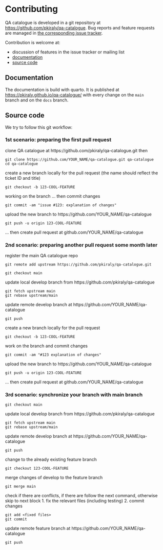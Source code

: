 # Contributing

QA catalogue is developed in a git repository at <https://github.com/pkiraly/qa-catalogue>. Bug reports and feature requests are managed in [the corresponding issue tracker](https://github.com/pkiraly/qa-catalogue/issues).

Contribution is welcome at:

- discussion of features in the issue tracker or mailing list
- [documentation](#documentation)
- [source code](#source-code)

## Documentation

The documentation is build with quarto. It is published at <https://pkiraly.github.io/qa-catalogue/> with every change on the `main` branch and on the `docs` branch.

## Source code

We try to follow this git workflow:

### 1st scenario: preparing the first pull request

clone QA catalogue at https://github.com/pkiraly/qa-catalogue.git then

```
git clone https://github.com/YOUR_NAME/qa-catalogue.git qa-catalogue
cd qa-catalogue
```

create a new branch locally for the pull request (the name should reflect the ticket ID and title)
```
git checkout -b 123-COOL-FEATURE
```

working on the branch ... then commit changes
```
git commit -am "issue #123: explanation of changes"
```

upload the new branch to https://github.com/YOUR_NAME/qa-catalogue
```
git push -u origin 123-COOL-FEATURE
```

... then create pull request at github.com/YOUR_NAME/qa-catalogue

### 2nd scenario: preparing another pull request some month later
register the main QA catalogue repo
```
git remote add upstream https://github.com/pkiraly/qa-catalogue.git

git checkout main
```

update local develop branch from https://github.com/pkiraly/qa-catalogue
```
git fetch upstream main
git rebase upstream/main
```

update remote develop branch at https://github.com/YOUR_NAME/qa-catalogue
```
git push
```

create a new branch locally for the pull request
```
git checkout -b 123-COOL-FEATURE
```

work on the branch and commit changes
```
git commit -am "#123 explanation of changes"
```

upload the new branch to https://github.com/YOUR_NAME/qa-catalogue
```
git push -u origin 123-COOL-FEATURE
```

... then create pull request at github.com/YOUR_NAME/qa-catalogue

### 3rd scenario: synchronize your branch with main branch
```
git checkout main
```

update local develop branch from https://github.com/pkiraly/qa-catalogue
```
git fetch upstream main
git rebase upstream/main
```

update remote develop branch at https://github.com/YOUR_NAME/qa-catalogue
```
git push
```

change to the already existing feature branch
```
git checkout 123-COOL-FEATURE
```

merge changes of develop to the feature branch
```
git merge main
```

check if there are conflicts, if there are follow the next command, otherwise skip to next block
1. fix the relevant files (including testing)
2. commit changes
```
git add <fixed files>
git commit
```

update remote feature branch at https://github.com/YOUR_NAME/qa-catalogue
```
git push
```


